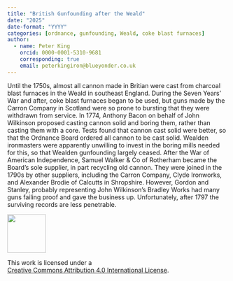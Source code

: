 ---
title: "British Gunfounding after the Weald"
date: "2025"
date-format: "YYYY"
categories: [ordnance, gunfounding, Weald, coke blast furnaces]
author: 
  - name: Peter King
    orcid: 0000-0001-5310-9681
    corresponding: true
    email: peterkingiron@blueyonder.co.uk
---

Until the 1750s, almost all cannon made in Britian were cast from charcoal blast furnaces in the Weald in southeast England.  During the Seven Years’ War and after, coke blast furnaces began to be used, but guns made by the Carron Company in Scotland were so prone to bursting that they were withdrawn from service.  In 1774, Anthony Bacon on behalf of John Wilkinson proposed casting cannon solid and boring them, rather than casting them with a core.  Tests found that cannon cast solid were better, so that the Ordnance Board ordered all cannon to be cast solid.  Wealden ironmasters were apparently unwilling to invest in the boring mills needed for this, so that Wealden gunfounding largely ceased.  After the War of American Independence, Samuel Walker & Co of Rotherham became the Board’s sole supplier, in part recycling old cannon.  They were joined in the 1790s by other suppliers, including the Carron Company, Clyde Ironworks, and Alexander Brodie of Calcutts in Shropshire.  However, Gordon and Stanley, probably representing John Wilkinson’s Bradley Works had many guns failing proof and gave the business up.  Unfortunately, after 1797 the surviving records are less penetrable.    


::: {layout="[ 20 , 85 ]"}

::: {#column-image}
[![](https://i.creativecommons.org/l/by/4.0/88x31.png){width=88}](http://creativecommons.org/licenses/by/4.0/)
:::

::: {#column-text}
This work is licensed under a<br>[Creative Commons Attribution 4.0 International License](https://creativecommons.org/licenses/by/4.0/).
:::

:::
